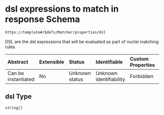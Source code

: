 # dsl expressions to match in response Schema

```txt
https://template#/$defs/Matcher/properties/dsl
```

DSL are the dsl expressions that will be evaluated as part of nuclei matching rules

| Abstract            | Extensible | Status         | Identifiable            | Custom Properties | Additional Properties | Access Restrictions | Defined In                                                                             |
| :------------------ | :--------- | :------------- | :---------------------- | :---------------- | :-------------------- | :------------------ | :------------------------------------------------------------------------------------- |
| Can be instantiated | No         | Unknown status | Unknown identifiability | Forbidden         | Allowed               | none                | [nuclei-schema.schema.json\*](../out/nuclei-schema.schema.json "open original schema") |

## dsl Type

`string[]`
